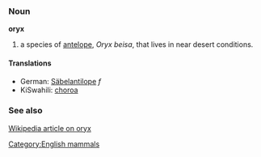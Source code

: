 ===Noun===
'''oryx'''

# a species of [[antelope]], ''Oryx beisa'', that lives in near desert conditions.

====Translations====
*German: [[Säbelantilope]] ''f''
*KiSwahili: [[choroa]]

===See also===
[[w:oryx|Wikipedia article on oryx]]

[[Category:English mammals]]